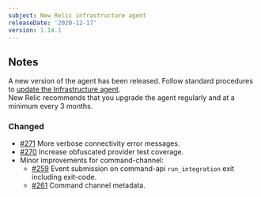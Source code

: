 ```yaml
---
subject: New Relic infrastructure agent
releaseDate: '2020-12-17'
version: 1.14.1
---
```


## Notes

A new version of the agent has been released. Follow standard procedures to [update the Infrastructure agent](https://docs.newrelic.com/docs/infrastructure/install-configure-manage-infrastructure/update-or-uninstall/update-infrastructure-agent).  
New Relic recommends that you upgrade the agent regularly and at a minimum every 3 months.

### Changed

* [#271](https://github.com/newrelic/infrastructure-agent/pull/271) More verbose connectivity error messages.
* [#270](https://github.com/newrelic/infrastructure-agent/pull/270) Increase obfuscated provider test coverage.
* Minor improvements for command-channel:
  * [#259](https://github.com/newrelic/infrastructure-agent/pull/259) Event submission on command-api `run_integration` exit including exit-code.
  * [#261](https://github.com/newrelic/infrastructure-agent/pull/261) Command channel metadata.
